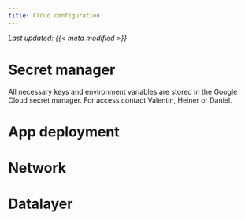 ```yaml
---
title: Cloud configuration
---
```


_Last updated: {{< meta modified >}}_

# Secret manager

All necessary keys and environment variables are stored in the Google Cloud secret manager. For access contact Valentin, Heiner or Daniel. 

# App deployment



# Network

# Datalayer